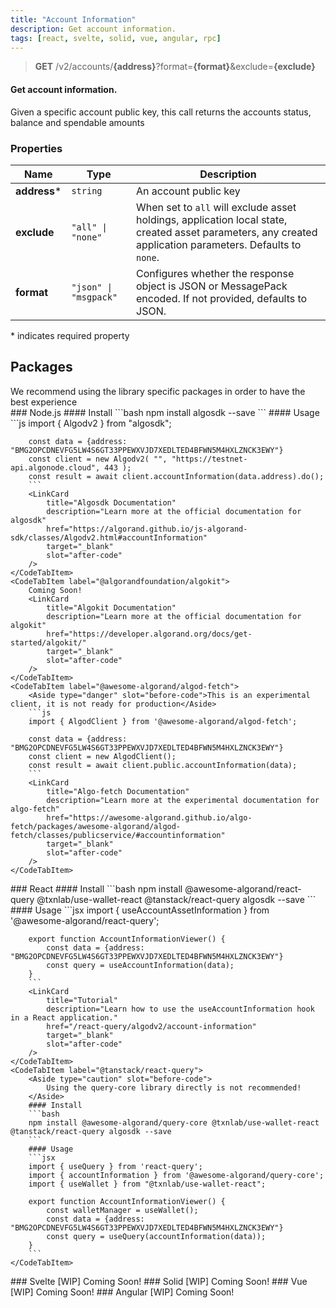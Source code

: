 ```yaml
---
title: "Account Information"
description: Get account information.
tags: [react, svelte, solid, vue, angular, rpc]
---
```



> **GET** /v2/accounts/**\{address\}**?format=**\{format\}**&exclude=**\{exclude\}**

#### Get account information.

Given a specific account public key, this call returns the accounts status, balance and spendable amounts

### Properties

| Name         | Type                  | Description                                                                                                                                               |
|--------------|-----------------------|-----------------------------------------------------------------------------------------------------------------------------------------------------------|
| **address*** | `string`              | An account public key                                                                                                                                     |
| **exclude**  | `"all" \| "none"`     | When set to `all` will exclude asset holdings, application local state, created asset parameters, any created application parameters. Defaults to `none`. |
| **format**   | `"json" \| "msgpack"` | Configures whether the response object is JSON or MessagePack encoded. If not provided, defaults to JSON.                                                 |

\* indicates required property

## Packages

<Aside type="tip">We recommend using the library specific packages in order to have the best experience</Aside>
### <IconTitle name="node">Node.js</IconTitle>
<Tabs>
    <CodeTabItem label="algosdk">
        #### Install
        ```bash
        npm install algosdk --save
        ```
        #### Usage
        ```js
        import { Algodv2 } from "algosdk";

        const data = {address: "BMG2OPCDNEVFG5LW4S6GT33PPEWXVJD7XEDLTED4BFWN5M4HXLZNCK3EWY"}
        const client = new Algodv2( "", "https://testnet-api.algonode.cloud", 443 );
        const result = await client.accountInformation(data.address).do();
        ```
        <LinkCard
            title="Algosdk Documentation"
            description="Learn more at the official documentation for algosdk"
            href="https://algorand.github.io/js-algorand-sdk/classes/Algodv2.html#accountInformation"
            target="_blank"
            slot="after-code"
        />
    </CodeTabItem>
    <CodeTabItem label="@algorandfoundation/algokit">
        Coming Soon!
        <LinkCard
            title="Algokit Documentation"
            description="Learn more at the official documentation for algokit"
            href="https://developer.algorand.org/docs/get-started/algokit/"
            target="_blank"
            slot="after-code"
        />
    </CodeTabItem>
    <CodeTabItem label="@awesome-algorand/algod-fetch">
        <Aside type="danger" slot="before-code">This is an experimental client, it is not ready for production</Aside>
        ```js
        import { AlgodClient } from '@awesome-algorand/algod-fetch';

        const data = {address: "BMG2OPCDNEVFG5LW4S6GT33PPEWXVJD7XEDLTED4BFWN5M4HXLZNCK3EWY"}
        const client = new AlgodClient();
        const result = await client.public.accountInformation(data);
        ```
        <LinkCard
            title="Algo-fetch Documentation"
            description="Learn more at the experimental documentation for algo-fetch"
            href="https://awesome-algorand.github.io/algo-fetch/packages/awesome-algorand/algod-fetch/classes/publicservice/#accountinformation"
            target="_blank"
            slot="after-code"
        />
    </CodeTabItem>
</Tabs>
### <IconTitle name="seti:react">React</IconTitle>
<Tabs>
    <CodeTabItem label="@awesome-alogrand/react-query">
        #### Install
        ```bash
        npm install @awesome-algorand/react-query @txnlab/use-wallet-react @tanstack/react-query algosdk --save
        ```
        #### Usage
        ```jsx
        import { useAccountAssetInformation } from '@awesome-algorand/react-query';

        export function AccountInformationViewer() {
            const data = {address: "BMG2OPCDNEVFG5LW4S6GT33PPEWXVJD7XEDLTED4BFWN5M4HXLZNCK3EWY"}
            const query = useAccountInformation(data);
        }
        ```
        <LinkCard
            title="Tutorial"
            description="Learn how to use the useAccountInformation hook in a React application."
            href="/react-query/algodv2/account-information"
            target="_blank"
            slot="after-code"
        />
    </CodeTabItem>
    <CodeTabItem label="@tanstack/react-query">
        <Aside type="caution" slot="before-code">
            Using the query-core library directly is not recommended!
        </Aside>
        #### Install
        ```bash
        npm install @awesome-algorand/query-core @txnlab/use-wallet-react @tanstack/react-query algosdk --save
        ```
        #### Usage
        ```jsx
        import { useQuery } from 'react-query';
        import { accountInformation } from '@awesome-algorand/query-core';
        import { useWallet } from "@txnlab/use-wallet-react";

        export function AccountInformationViewer() {
            const walletManager = useWallet();
            const data = {address: "BMG2OPCDNEVFG5LW4S6GT33PPEWXVJD7XEDLTED4BFWN5M4HXLZNCK3EWY"}
            const query = useQuery(accountInformation(data));
        }
        ```
    </CodeTabItem>
</Tabs>
### <IconTitle name="seti:svelte">Svelte [WIP]</IconTitle>
<Tabs>
    <CodeTabItem label="@awesome-algorand/svelte-query">
        Coming Soon!
    </CodeTabItem>
</Tabs>
### <IconTitle name="information">Solid [WIP]</IconTitle>
<Tabs>
    <CodeTabItem label="@awesome-algorand/solid-query">
        Coming Soon!
    </CodeTabItem>
</Tabs>
### <IconTitle name="seti:vue">Vue [WIP]</IconTitle>
<Tabs>
    <CodeTabItem label="@awesome-algorand/vue-query">
        Coming Soon!
    </CodeTabItem>
</Tabs>
### <IconTitle name="information">Angular [WIP]</IconTitle>
<Tabs>
    <CodeTabItem label="@awesome-algorand/angular-query">
        Coming Soon!
    </CodeTabItem>
</Tabs>


